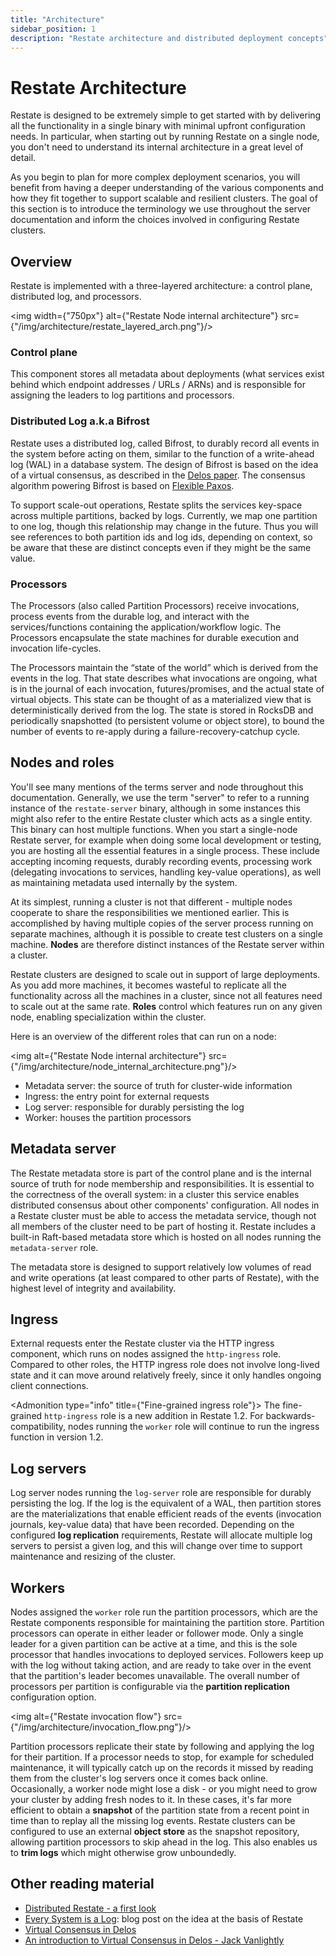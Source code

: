```yaml
---
title: "Architecture"
sidebar_position: 1
description: "Restate architecture and distributed deployment concepts"
---
```



# Restate Architecture

Restate is designed to be extremely simple to get started with by delivering all the functionality in a single binary with minimal upfront configuration needs. In particular, when starting out by running Restate on a single node, you don't need to understand its internal architecture in a great level of detail.

As you begin to plan for more complex deployment scenarios, you will benefit from having a deeper understanding of the various components and how they fit together to support scalable and resilient clusters. The goal of this section is to introduce the terminology we use throughout the server documentation and inform the choices involved in configuring Restate clusters.


## Overview

Restate is implemented with a three-layered architecture: a control plane, distributed log, and processors.

<img width={"750px"} alt={"Restate Node internal architecture"} src={"/img/architecture/restate_layered_arch.png"}/>


### Control plane
This component stores all metadata about deployments (what services exist behind which endpoint addresses / URLs / ARNs) and is responsible for assigning the leaders to log partitions and processors.


### Distributed Log a.k.a Bifrost
Restate uses a distributed log, called Bifrost, to durably record all events in the system before acting on them, similar to the function of a write-ahead log (WAL) in a database system.
The design of Bifrost is based on the idea of a virtual consensus, as described in the [Delos paper](https://www.usenix.org/system/files/osdi20-balakrishnan.pdf).
The consensus algorithm powering Bifrost is based on [Flexible Paxos](https://fpaxos.github.io/).

To support scale-out operations, Restate splits the services key-space across multiple partitions, backed by logs. Currently, we map one partition to one log, though this relationship may change in the future. Thus you will see references to both partition ids and log ids, depending on context, so be aware that these are distinct concepts even if they might be the same value.


### Processors

The Processors (also called Partition Processors) receive invocations, process events from the durable log, and interact with the services/functions containing the application/workflow logic. The Processors encapsulate the state machines for durable execution and invocation life-cycles.

The Processors maintain the “state of the world” which is derived from the events in the log. That state describes what invocations are ongoing, what is in the journal of each invocation, futures/promises, and the actual state of virtual objects. This state can be thought of as a materialized view that is deterministically derived from the log. The state is stored in RocksDB and periodically snapshotted (to persistent volume or object store), to bound the number of events to re-apply during a failure-recovery-catchup cycle.

## Nodes and roles

You'll see many mentions of the terms server and node throughout this documentation. Generally, we use the term "server" to refer to a running instance of the `restate-server` binary, although in some instances this might also refer to the entire Restate cluster which acts as a single entity. This binary can host multiple functions. When you start a single-node Restate server, for example when doing some local development or testing, you are hosting all the essential features in a single process. These include accepting incoming requests, durably recording events, processing work (delegating invocations to services, handling key-value operations), as well as maintaining metadata used internally by the system.

At its simplest, running a cluster is not that different - multiple nodes cooperate to share the responsibilities we mentioned earlier. This is accomplished by having multiple copies of the server process running on separate machines, although it is possible to create test clusters on a single machine. **Nodes** are therefore distinct instances of the Restate server within a cluster.

Restate clusters are designed to scale out in support of large deployments. As you add more machines, it becomes wasteful to replicate all the functionality across all the machines in a cluster, since not all features need to scale out at the same rate. **Roles** control which features run on any given node, enabling specialization within the cluster.

Here is an overview of the different roles that can run on a node:

<img alt={"Restate Node internal architecture"} src={"/img/architecture/node_internal_architecture.png"}/>

- Metadata server: the source of truth for cluster-wide information
- Ingress: the entry point for external requests
- Log server: responsible for durably persisting the log
- Worker: houses the partition processors

## Metadata server

The Restate metadata store is part of the control plane and is the internal source of truth for node membership and responsibilities. It is essential to the correctness of the overall system: in a cluster this service enables distributed consensus about other components' configuration. All nodes in a Restate cluster must be able to access the metadata service, though not all members of the cluster need to be part of hosting it. Restate includes a built-in Raft-based metadata store which is hosted on all nodes running the `metadata-server` role.

The metadata store is designed to support relatively low volumes of read and write operations (at least compared to other parts of Restate), with the highest level of integrity and availability.


[//]: # (For some weird reason this shifts to the right if I use two hashtags)
<h2>Ingress</h2>

External requests enter the Restate cluster via the HTTP ingress component, which runs on nodes assigned the `http-ingress` role. Compared to other roles, the HTTP ingress role does not involve long-lived state and it can move around relatively freely, since it only handles ongoing client connections.

<Admonition type="info" title={"Fine-grained ingress role"}>
    The fine-grained `http-ingress` role is a new addition in Restate 1.2. For backwards-compatibility, nodes running the `worker` role will continue to run the ingress function in version 1.2.
</Admonition>


## Log servers

Log server nodes running the `log-server` role are responsible for durably persisting the log. If the log is the equivalent of a WAL, then partition stores are the materializations that enable efficient reads of the events (invocation journals, key-value data) that have been recorded. Depending on the configured **log replication** requirements, Restate will allocate multiple log servers to persist a given log, and this will change over time to support maintenance and resizing of the cluster.


## Workers
Nodes assigned the `worker` role run the partition processors, which are the Restate components responsible for maintaining the partition store.
Partition processors can operate in either leader or follower mode.
Only a single leader for a given partition can be active at a time, and this is the sole processor that handles invocations to deployed services.
Followers keep up with the log without taking action, and are ready to take over in the event that the partition's leader becomes unavailable.
The overall number of processors per partition is configurable via the **partition replication** configuration option.

<img alt={"Restate invocation flow"} src={"/img/architecture/invocation_flow.png"}/>


Partition processors replicate their state by following and applying the log for their partition.
If a processor needs to stop, for example for scheduled maintenance, it will typically catch up on the records it missed by reading them from the cluster's log servers once it comes back online.
Occasionally, a worker node might lose a disk - or you might need to grow your cluster by adding fresh nodes to it.
In these cases, it's far more efficient to obtain a **snapshot** of the partition state from a recent point in time than to replay all the missing log events.
Restate clusters can be configured to use an external **object store** as the snapshot repository, allowing partition processors to skip ahead in the log.
This also enables us to **trim logs** which might otherwise grow unboundedly.



## Other reading material
- [Distributed Restate - a first look](https://restate.dev/blog/distributed-restate-a-first-look/)
- [Every System is a Log](https://restate.dev/blog/every-system-is-a-log-avoiding-coordination-in-distributed-applications/): blog post on the idea at the basis of Restate
- [Virtual Consensus in Delos](https://www.usenix.org/system/files/osdi20-balakrishnan.pdf)
- [An introduction to Virtual Consensus in Delos - Jack Vanlightly](https://jack-vanlightly.com/blog/2025/2/5/an-introduction-to-virtual-consensus-in-delos)